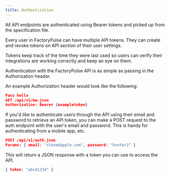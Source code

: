 ```yaml
---
title: Authentication
---
```



All API endpoints are authenticated using Bearer tokens and picked up from the specification file.

Every user in FactoryPulse can have multiple API tokens. They can create and revoke tokens on API section of their user settings.

Tokens keep track of the time they were last used so users can verify their integrations are working correctly and keep an eye on them.


Authentication with the FactoryPulse API is as simple as passing in the Authorization header.

An example Authorization header would look like the following:

``` json
Pass hello
GET /api/v1/me.json
Authorization: Bearer {exampletoken}
```
If you'd like to authenticate users through the API using their email and password to retrieve an API token, you can make a POST request to the auth endpoint with the user's email and password. This is handy for authenticating from a mobile app, etc.

``` json
POST /api/v1/auth.json
Params: { email: "steve@apple.com", password: "hunter2" }
```

This will return a JSON response with a token you can use to access the API.

``` json
{ token: "abcd1234" }
```
